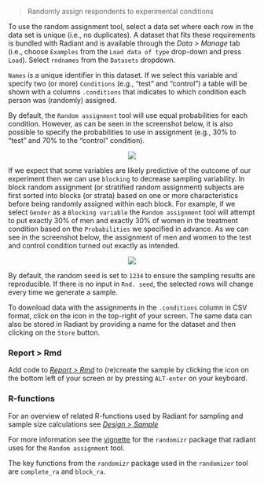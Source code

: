> Randomly assign respondents to experimental conditions

To use the random assignment tool, select a data set where each row in the data set is unique (i.e., no duplicates). A dataset that fits these requirements is bundled with Radiant and is available through the _Data > Manage_ tab (i.e., choose `Examples` from the `Load data of type` drop-down and press `Load`). Select `rndnames` from the `Datasets` dropdown.

`Names` is a unique identifier in this dataset. If we select this variable and specify two (or more) `Conditions` (e.g., "test" and "control") a table will be shown with a columns `.conditions` that indicates to which condition each person was (randomly) assigned.

By default, the `Random assignment` tool will use equal probabilities for each condition. However, as can be seen in the screenshot below, it is also possible to specify the probabilities to use in assignment (e.g., 30% to "test" and 70% to the "control" condition). 

<p align="center"><img src="https://radiant-rstats.github.io/docs/design/figures_design//randomizer.png"></p>

If we expect that some variables are likely predictive of the outcome of our experiment then we can use `blocking` to decrease sampling variability. In block random assignment (or stratified random assignment) subjects are first sorted into blocks (or strata) based on one or more characteristics before being randomly assigned within each block. For example, if we select `Gender` as a `Blocking variable` the `Random assignment` tool will attempt to put exactly 30% of men and exactly 30% of women in the treatment condition based on the `Probabilities` we specified in advance. As we can see in the screenshot below, the assignment of men and women to the test and control condition turned out exactly as intended.

<p align="center"><img src="https://radiant-rstats.github.io/docs/design/figures_design//randomizer_block.png"></p>

By default, the random seed is set to `1234` to ensure the sampling results are reproducible. If there is no input in `Rnd. seed`, the selected rows will change every time we generate a sample.

To download data with the assignments in the `.conditions` column in CSV format, click on the <i title="download" class="fa fa-download"></i> icon in the top-right of your screen. The same data can also be stored in Radiant by providing a name for the dataset and then clicking on the `Store` button. 

### Report > Rmd

Add code to <a href="https://radiant-rstats.github.io/docs/data/report_rmd.html" target="_blank">_Report > Rmd_</a> to (re)create the sample by clicking the <i title="report results" class="fa fa-edit"></i> icon on the bottom left of your screen or by pressing `ALT-enter` on your keyboard. 

### R-functions

For an overview of related R-functions used by Radiant for sampling and sample size calculations see <a href = "https://radiant-rstats.github.io/radiant.design/reference/index.html#section-design-sample" target="_blank">_Design > Sample_</a>

For more information see the <a href="https://cran.r-project.org/web/packages/randomizr/vignettes/randomizr_vignette.html" target="_blank">vignette</a> for the `randomizr` package that radiant uses for the `Random assignment` tool.

The key functions from the `randomizr` package used in the `randomizer` tool are `complete_ra` and `block_ra`.
